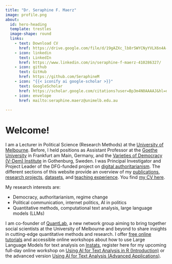 ```yaml
---
title: "Dr. Seraphine F. Maerz"
image: profile.png
about:
  id: hero-heading
  template: trestles
  image-shape: round
  links:
    - text: Download CV
      href: https://drive.google.com/file/d/19gAZXc_lb8rSWYCNyYVLX6n4A-yh8rbW/view
    - icon: linkedin
      text: LinkedIn
      href: https://www.linkedin.com/in/seraphine-f-maerz-410286327/
    - icon: github
      text: GitHub
      href: https://github.com/SeraphineM
    - icon: "{{< iconify ai google-scholar >}}"
      text: GoogleScholar
      href: https://scholar.google.com/citations?user=Bp3m4N0AAAAJ&hl=de
    - icon: envelope
      href: mailto:seraphine.maerz@unimelb.edu.au
  
---
```


::: {#hero-heading}

# Welcome!

I am a Lecturer in Political Science (Research Methods) at the [University of Melbourne](https://findanexpert.unimelb.edu.au/profile/1051597-seraphine-maerz). Before, I held positions as Assistant Professor at the [Goethe University](https://www.goethe-university-frankfurt.de/en?locale=en) in Frankfurt am Main, Germany, and the [Varieties of Democracy (V-Dem) Institute](https://www.v-dem.net/) in Gothenburg, Sweden. I was Principal Investigator and Project Leader of the DFG-funded project on [digital authoritarianism](projects/index.qmd). The different sections of this website provide an overview of my [publications](publications/index.qmd), [research projects](projects/index.qmd), [datasets](datasets/index.qmd), and [teaching experience](teaching/index.qmd). You find [my CV here](https://drive.google.com/file/d/19gAZXc_lb8rSWYCNyYVLX6n4A-yh8rbW/view). 

My research interests are:

- Democracy, authoritarianism, regime change
- Political communication, internet politics, AI in politics
- Quantitative methods, computational text analysis, large language models (LLMs)

I am co-founder of [QuantLab](https://quantilab.github.io), a new network group aiming
to bring together social scientists at the University of Melbourne and beyond to
share insights in cutting-edge quantitative methods and research. I offer [free online tutorials](https://quantilab.github.io/blog/tutorial4/) and accessible online workshops about how to use Large Language Models for text analysis on [Instats](https://instats.org/), register here for my upcoming full-day online workshop on [Using AI for Text Analysis in R (Introduction)](https://instats.org/seminar/using-ai-for-text-analysis-an-introduct2) or the advanced version [Using AI for Text Analysis (Advanced Applications)](https://instats.org/seminar/using-ai-for-text-analysis-advanced-app2).

:::
